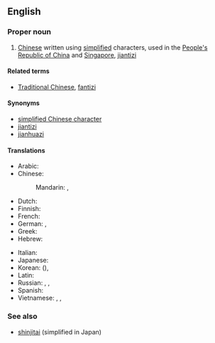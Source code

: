 {{wikipedia|Simplified Chinese character}}
==English==

===Proper noun===
{{en-proper noun|sg=[[simplified|Simplified]] [[Chinese]]}}

# [[Chinese]] written using [[simplified]] characters, used in the [[People's Republic of China]] and [[Singapore]], [[jiantizi]]

====Related terms====
* [[Traditional Chinese]], [[fantizi]]

====Synonyms====
* [[simplified Chinese character]]
* [[jiantizi]]
* [[jianhuazi]]

====Translations====
{{trans-top|Chinese written using simplified characters}}
* Arabic: {{t|ar|حروف صينية مبسطة|m|p|tr=Huruuf Siníyya mubássaTa|sc=Arab}}
* Chinese:
*: Mandarin: {{t-|cmn|簡體字|sc=Hani}},  {{t-|cmn|简体字|tr=jiǎntǐzì|sc=Hani}}
* Dutch: {{t|nl|vereenvoudigd Chinees}}
* Finnish: {{t|fi|yksinkertaistettu kiina}}
* French: {{t|fr|chinois simplifié|m}}
* German: {{t|de|vereinfachtes Chinesisch|n}},  {{t|de|Kurzzeichen|n}}
* Greek: {{t|el|τα απλουστευμένα κινέζικα|tr=ta aplousteuména kinézika|sc=Grek}}
* Hebrew: {{t|he|סינית מפושטת|sc=Hebr}}
{{trans-mid}}
* Italian: {{t+|it|cinese semplificato|m}}
* Japanese: {{t+|ja|簡体字|tr=かんたいじ, kantaiji}}
* Korean: {{t|ko|간체자|tr=gancheja|sc=Kore}} ({{t|ko|簡體字|sc=Kore}}),  {{t|ko|간결체 한자|tr=gangyeolche hanja|sc=Kore}}
* Latin: {{t|la|lingua sinica simplificata|f}}
* Russian: {{t|ru|упрощённый китайский|m|tr=uproščónnyj kitáyskij|sc=Cyrl}},  {{t|ru|упрощённый иероглиф|m|tr=uproščónnyj ieróglif|sc=Cyrl}},  {{t|ru|цзяньтицзы|m|tr=czjan'ticzy|sc=Cyrl}} {{indeclinable}}
* Spanish: {{t|es|chino simplificado|m}}
* Vietnamese: {{t|vi|giản thể tự}},  {{t|vi|簡體字}},  {{t|vi|trung văn giản thể}}
{{trans-bottom}}

===See also===
* [[shinjitai]] (simplified in Japan)